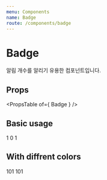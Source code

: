 ```yaml
---
menu: Components
name: Badge
route: /components/badge
---
```



# Badge

알림 개수를 알리기 유용한 컴포넌트입니다.

## Props

<PropsTable of={ Badge } />

## Basic usage

<Playground>
  <Badge>1</Badge>
  <Badge>0</Badge>
  <Badge>1</Badge>
</Playground>

## With diffrent colors

<Playground>
  <Badge
    color="black"
    backgroundColor="pink"
  >
    101
  </Badge>
  <Badge
    color="pink"
    backgroundColor="black"
  >
    101
  </Badge>
</Playground>
